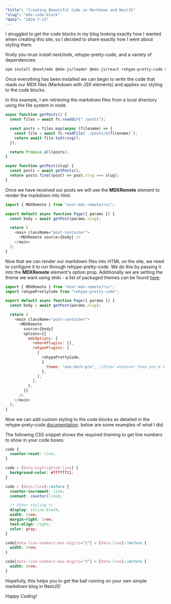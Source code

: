 ```yaml
---
"title": "Creating Beautiful Code in Markdown and NextJS"
"slug": "mdx-code-block"
"date": "2024-7-13"
---
```


I struggled to get the code blocks in my blog looking exactly how I wanted when creating this site, so I decided to share exactly how I went about styling them.

firstly you must install next/mdx, rehype-pretty-code, and a variety of dependencies:

```bash
npm install @next/mdx @mdx-js/loader @mdx-js/react rehype-pretty-code shiki
```

Once everything has been installed we can begin to write the code that reads our MDX files (Markdown with JSX elements) and applies our styling to the code blocks.

In this example, I am retrieving the markdown files from a local directory using the file system in node.

```js showLineNumbers
async function getPosts() {
  const files = await fs.readdir("./posts");

  const posts = files.map(async (filename) => {
    const file = await fs.readFile(`./posts/${filename}`);
    return await file.toString();
  });

  return Promise.all(posts);
}

async function getPost(slug) {
  const posts = await getPosts();
  return posts.find((post) => post.slug === slug);
}
```

Once we have received our posts we will use the **MDXRemote** element to render the markdown into html.

```js showLineNumbers
import { MDXRemote } from "next-mdx-remote/rsc";

export default async function Page({ params }) {
  const body = await getPost(params.slug);

  return (
    <main className="post-container">
      <MDXRemote source={body} />
    </main>
  );
}
```

Now that we can render our markdown files into HTML on the site, we need to configure it to run through rehype-pretty-code. We do this by passing it into the **MDXRemote** element's option prop. Additionally we are setting the theme we want using shiki - a list of packaged themes can be found [here](https://github.com/shikijs/textmate-grammars-themes/tree/main/packages/tm-themes).

```js showLineNumbers
import { MDXRemote } from "next-mdx-remote/rsc";
import rehypePrettyCode from "rehype-pretty-code";

export default async function Page({ params }) {
  const body = await getPost(params.slug);

  return (
    <main className="post-container">
      <MDXRemote
        source={body}
        options={{
          mdxOptions: {
            remarkPlugins: [],
            rehypePlugins: [
              [
                rehypePrettyCode,
                {
                  theme: "one-dark-pro", //Enter whatever them you'd like here
                },
              ],
            ],
          },
        }}
      />
    </main>
  );
}
```

Now we can add custom styling to the code blocks as detailed in the rehype-prety-code [documentation](https://rehype-pretty.pages.dev/#styles). below are some examples of what I did.

The following CSS snippet shows the required theming to get line numbers to show in your code boxes:

```css showLineNumbers
code {
  counter-reset: line;
}

code > [data-highlighted-line] {
  background-color: #ffffff11;
}

code > [data-line]::before {
  counter-increment: line;
  content: counter(line);

  /* Other styling */
  display: inline-block;
  width: 1rem;
  margin-right: 1rem;
  text-align: right;
  color: gray;
}

code[data-line-numbers-max-digits="2"] > [data-line]::before {
  width: 2rem;
}

code[data-line-numbers-max-digits="3"] > [data-line]::before {
  width: 3rem;
}
```

Hopefully, this helps you to get the ball running on your own simple markdown blog in NextJS!

_Happy Coding!_
